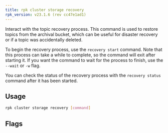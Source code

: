```yaml
---
title: rpk cluster storage recovery
rpk_version: v23.1.6 (rev cc47e1ad1)
---
```


Interact with the topic recovery process.
This command is used to restore topics from the archival bucket, which can be
useful for disaster recovery or if a topic was accidentally deleted.

To begin the recovery process, use the `recovery start` command. Note that this
process can take a while to complete, so the command will exit after starting
it. If you want the command to wait for the process to finish, use the `--wait`
or `-w` flag.

You can check the status of the recovery process with the `recovery status`
command after it has been started.

## Usage

```bash
rpk cluster storage recovery [command]
```

## Flags

<!--
[cols=",,",]
|===
|*Value* |*Type* |*Description*

|-h, --help |- |Help for recovery.

|--brokers |strings |Comma-separated list of broker ip:port pairs (e.g.
--brokers '192.168.78.34:9092,192.168.78.35:9092,192.179.23.54:9092').
Alternatively, you may set the REDPANDA_BROKERS environment variable
with the comma-separated list of broker addresses.

|--config |string |Redpanda config file, if not set the file will be
searched for in the default locations.

|--password |string |SASL password to be used for authentication.

|--sasl-mechanism |string |The authentication mechanism to use.
Supported values: SCRAM-SHA-256, SCRAM-SHA-512.

|--tls-cert |string |The certificate to be used for TLS authentication
with the broker.

|--tls-enabled |- |Enable TLS for the Kafka API (not necessary if
specifying custom certs).

|--tls-key |string |The certificate key to be used for TLS
authentication with the broker.

|--tls-truststore |string |The truststore to be used for TLS
communication with the broker.

|--user |string |SASL user to be used for authentication.

|-v, --verbose |- |Enable verbose logging (default: false).
|===

-->
